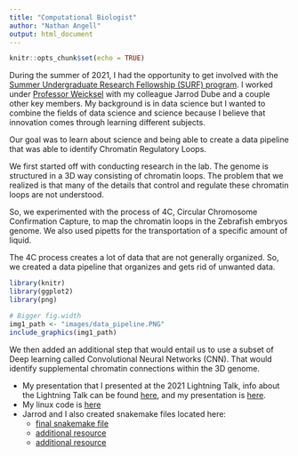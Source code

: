 ---
title: "Computational Biologist"
author: "Nathan Angell"
output: html_document
---

```{r setup, include=FALSE}
knitr::opts_chunk$set(echo = TRUE)
```

During the summer of 2021, I had the opportunity to get involved with the [Summer Undergraduate Research Fellowship (SURF) program](https://web.uri.edu/rinsfepscor/surf/). I worked under [Professor Weicksel](https://departments.bryant.edu/science-and-technology/faculty/weicksel-steven) with my colleague Jarrod Dube and a couple other key members. My background is in data science but I wanted to combine the fields of data science and science because I believe that innovation comes through learning different subjects. 

Our goal was to learn about science and being able to create a data pipeline that was able to identify Chromatin Regulatory Loops.

We first started off with conducting research in the lab. The genome is structured in a 3D way consisting of chromatin loops. The problem that we realized is that many of the details that control and regulate these chromatin loops are not understood. 

So, we experimented with the process of 4C, Circular Chromosome Confirmation Capture, to map the chromatin loops in the Zebrafish embryos genome. We also used pipetts for the transportation of a specific amount of liquid. 

The 4C process creates a lot of data that are not generally organized. So, we created a data pipeline that organizes and gets rid of unwanted data. 

```{r, fig.width = 4, echo=FALSE}
library(knitr)
library(ggplot2)
library(png) 

# Bigger fig.width
img1_path <- "images/data_pipeline.PNG"
include_graphics(img1_path)
```

We then added an additional step that would entail us to use a subset of Deep learning called Convolutional Neural Networks (CNN). That would identify supplemental chromatin connections within the 3D genome. 

- My presentation that I presented at the 2021 Lightning Talk, info about the Lightning Talk can be found [here](https://web.uri.edu/riinbre/v-neric-2021/v-neric-lightning-talks/), and my presentation is [here](Final_Angell_Nathan.pptx).
- My linux code is [here](test1.sh)
- Jarrod and I also created snakemake files located here:
  - [final snakemake file](test.smk)
  - [additional resource](test_config.json)
  - [additional resource](testsmk.sh)